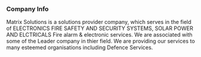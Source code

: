 ### Company Info

Matrix Solutions is a solutions provider company, which serves in the field of ELECTRONICS FIRE SAFETY AND SECURITY SYSTEMS, SOLAR POWER AND ELCTRICALS Fire alarm & electronic services. We are associated with some of the Leader company in thier field.
We are providing our services to many esteemed organisations including Defence Services.
